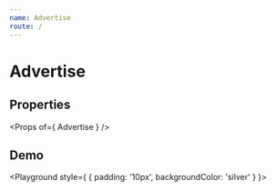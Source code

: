 ```yaml
---
name: Advertise
route: /
---
```



# Advertise

## Properties
<Props of={ Advertise } />

## Demo
<Playground style={ { padding: '10px', backgroundColor: 'silver' } }>
    <Advertise
        comment='Be like water. You put water into a cup. It becomes the cup. You put water into a bottle. It becomes the bottle.'
        author='Bruce Lee'
    />
</Playground>
